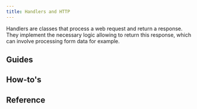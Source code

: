 ```yaml
---
title: Handlers and HTTP
---
```



Handlers are classes that process a web request and return a response. They implement the necessary logic allowing to return this response, which can involve processing form data for example.

## Guides

<div className="row category-index-row">
  <article key="introduction" className="col col--6">
    <DocCard item={{type: "link", href: "./handlers-and-http/introduction", label: "Introduction", docId: "handlers-and-http/introduction" }} />
  </article>
  <article key="routing" className="col col--6">
    <DocCard item={{type: "link", href: "./handlers-and-http/routing", label: "Routing", docId: "handlers-and-http/routing" }} />
  </article>
  <article key="generic-handlers" className="col col--6">
    <DocCard item={{type: "link", href: "./handlers-and-http/generic-handlers", label: "Generic handlers", docId: "handlers-and-http/generic-handlers" }} />
  </article>
  <article key="error-handlers" className="col col--6">
    <DocCard item={{type: "link", href: "./handlers-and-http/error-handlers", label: "Error handlers", docId: "handlers-and-http/error-handlers" }} />
  </article>
  <article key="sessions" className="col col--6">
    <DocCard item={{type: "link", href: "./handlers-and-http/sessions", label: "Sessions", docId: "handlers-and-http/sessions" }} />
  </article>
  <article key="cookies" className="col col--6">
    <DocCard item={{type: "link", href: "./handlers-and-http/cookies", label: "Cookies", docId: "handlers-and-http/cookies" }} />
  </article>
  <article key="callbacks" className="col col--6">
    <DocCard item={{type: "link", href: "./handlers-and-http/callbacks", label: "Callbacks", docId: "handlers-and-http/callbacks" }} />
  </article>
  <article key="middlewares" className="col col--6">
    <DocCard item={{type: "link", href: "./handlers-and-http/middlewares", label: "Middlewares", docId: "handlers-and-http/middlewares" }} />
  </article>
</div>

## How-to's

<div className="row category-index-row">
  <article key="create-custom-route-parameters" className="col col--6">
    <DocCard item={{type: "link", href: "./handlers-and-http/how-to/create-custom-route-parameters", label: "Create custom route parameters", docId: "handlers-and-http/how-to/create-custom-route-parameters" }} />
  </article>
</div>

## Reference

<div className="row category-index-row">
  <article key="generic-handlers" className="col col--6">
    <DocCard item={{type: "link", href: "./handlers-and-http/reference/generic-handlers", label: "Generic handlers", docId: "handlers-and-http/reference/generic-handlers" }} />
  </article>
  <article key="middlewares" className="col col--6">
    <DocCard item={{type: "link", href: "./handlers-and-http/reference/middlewares", label: "Middlewares", docId: "handlers-and-http/reference/middlewares" }} />
  </article>
</div>
